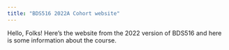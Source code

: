 ```yaml
---
title: "BDS516 2022A Cohort website"
---
```


Hello, Folks! Here's the website from the 2022 version of BDS516 and here is some information about the course.

